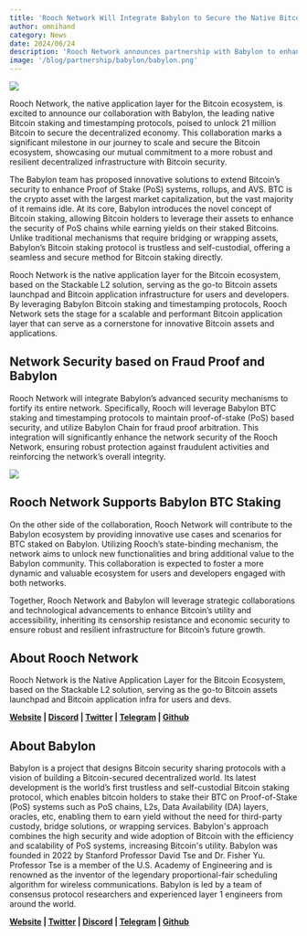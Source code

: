 ```yaml
---
title: 'Rooch Network Will Integrate Babylon to Secure the Native Bitcoin Application Layer'
author: omnihand
category: News
date: 2024/06/24
description: 'Rooch Network announces partnership with Babylon to enhance network security through Bitcoin staking and timestamping protocol, advancing the Bitcoin ecosystem.'
image: '/blog/partnership/babylon/babylon.png'
---
```



<PostHeader />

![](/blog/partnership/babylon/babylon.png)

Rooch Network, the native application layer for the Bitcoin ecosystem, is excited to announce our collaboration with Babylon, the leading native Bitcoin staking and timestamping protocols, poised to unlock 21 million Bitcoin to secure the decentralized economy. This collaboration marks a significant milestone in our journey to scale and secure the Bitcoin ecosystem, showcasing our mutual commitment to a more robust and resilient decentralized infrastructure with Bitcoin security.

The Babylon team has proposed innovative solutions to extend Bitcoin’s security to enhance Proof of Stake (PoS) systems, rollups, and AVS. BTC is the crypto asset with the largest market capitalization, but the vast majority of it remains idle. At its core, Babylon introduces the novel concept of Bitcoin staking, allowing Bitcoin holders to leverage their assets to enhance the security of PoS chains while earning yields on their staked Bitcoins. Unlike traditional mechanisms that require bridging or wrapping assets, Babylon’s Bitcoin staking protocol is trustless and self-custodial, offering a seamless and secure method for Bitcoin staking directly.

Rooch Network is the native application layer for the Bitcoin ecosystem, based on the Stackable L2 solution, serving as the go-to Bitcoin assets launchpad and Bitcoin application infrastructure for users and developers. By leveraging Babylon Bitcoin staking and timestamping protocols, Rooch Network sets the stage for a scalable and performant Bitcoin application layer that can serve as a cornerstone for innovative Bitcoin assets and applications.

## Network Security based on Fraud Proof and Babylon

Rooch Network will integrate Babylon’s advanced security mechanisms to fortify its entire network. Specifically, Rooch will leverage Babylon BTC staking and timestamping protocols to maintain proof-of-stake (PoS) based security, and utilize Babylon Chain for fraud proof arbitration. This integration will significantly enhance the network security of the Rooch Network, ensuring robust protection against fraudulent activities and reinforcing the network’s overall integrity.

![](/blog/partnership/babylon/shared-subnet.png)

## Rooch Network Supports Babylon BTC Staking 

On the other side of the collaboration, Rooch Network will contribute to the Babylon ecosystem by providing innovative use cases and scenarios for BTC staked on Babylon. Utilizing Rooch’s state-binding mechanism, the network aims to unlock new functionalities and bring additional value to the Babylon community. This collaboration is expected to foster a more dynamic and valuable ecosystem for users and developers engaged with both networks.

Together, Rooch Network and Babylon will leverage strategic collaborations and technological advancements to enhance Bitcoin’s utility and accessibility, inheriting its censorship resistance and economic security to ensure robust and resilient infrastructure for Bitcoin’s future growth.

## About Rooch Network

Rooch Network is the Native Application Layer for the Bitcoin Ecosystem, based on the Stackable L2 solution, serving as the go-to Bitcoin assets launchpad and Bitcoin application infra for users and devs.

**[Website](https://rooch.network/) | [Discord](https://discord.com/invite/rooch) | [Twitter](https://x.com/RoochNetwork) | [Telegram](https://t.me/roochnetwork) | [Github](https://github.com/rooch-network/)**

## About Babylon 

Babylon is a project that designs Bitcoin security sharing protocols with a vision of building a Bitcoin-secured decentralized world. Its latest development is the world’s first trustless and self-custodial Bitcoin staking protocol, which enables bitcoin holders to stake their BTC on Proof-of-Stake (PoS) systems such as PoS chains, L2s, Data Availability (DA) layers, oracles, etc, enabling them to earn yield without the need for third-party custody, bridge solutions, or wrapping services. Babylon's approach combines the high security and wide adoption of Bitcoin with the efficiency and scalability of PoS systems, increasing Bitcoin's utility. Babylon was founded in 2022 by Stanford Professor David Tse and Dr. Fisher Yu. Professor Tse is a member of the U.S. Academy of Engineering and is renowned as the inventor of the legendary proportional-fair scheduling algorithm for wireless communications. Babylon is led by a team of consensus protocol researchers and experienced layer 1 engineers from around the world. 

**[Website](https://babylonchain.io/) | [Twitter](https://twitter.com/babylon_chain) | [Discord](https://discord.com/invite/babylonglobal) | [Telegram](https://t.me/babyloncommunity) | [Github](https://github.com/babylonchain)**

